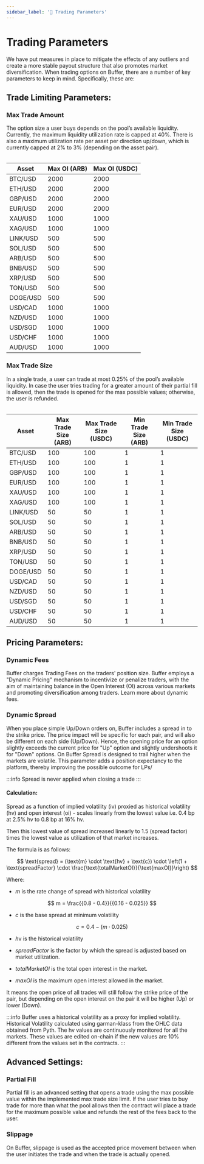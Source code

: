 ```yaml
---
sidebar_label: '🧮 Trading Parameters'
---
```



<link rel="stylesheet" href={useBaseUrl("katex/katex.min.css")} />

# Trading Parameters

We have put measures in place to mitigate the effects of any outliers 
and create a more stable payout structure that also promotes market diversification.  When trading options on Buffer, there are a number of key parameters to keep in mind. Specifically, these are:

## Trade Limiting Parameters:

### Max Trade Amount
The option size a user buys depends on the pool’s available liquidity. Currently, the maximum liquidity utilization rate is capped at 40%. 
There is also a maximum utilization rate per asset per direction up/down, which is currently capped at 2% to 3% (depending on the asset pair).

<div>
<table className="min-max-trade-size-table">

| Asset      |     Max OI (ARB)     |     Max OI (USDC)      |
|------------|----------------------|------------------------|
| BTC/USD    | 2000                 | 2000                   | 
| ETH/USD    | 2000                 | 2000                   | 
| GBP/USD    | 2000                 | 2000                   | 
| EUR/USD    | 2000                 | 2000                   | 
| XAU/USD    | 1000                 | 1000                   | 
| XAG/USD    | 1000                 | 1000                   | 
| LINK/USD   | 500                  | 500                    |     
| SOL/USD    | 500                  | 500                    |    
| ARB/USD    | 500                  | 500                    |        
| BNB/USD    | 500                  | 500                    |          
| XRP/USD    | 500                  | 500                    |  
| TON/USD    | 500                  | 500                    | 
| DOGE/USD   | 500                  | 500                    | 
| USD/CAD    | 1000                 | 1000                   | 
| NZD/USD    | 1000                 | 1000                   | 
| USD/SGD    | 1000                 | 1000                   | 
| USD/CHF    | 1000                 | 1000                   | 
| AUD/USD    | 1000                 | 1000                   |

</table>
</div>

### Max Trade Size
 In a single trade, a user can trade at most 0.25% of the pool’s available liquidity. 
 In case the user tries trading for a greater amount of their partial fill is allowed, then the trade is opened for the max possible values; otherwise, the user is refunded.


<div>
<table className="min-max-trade-size-table">

| Asset      | Max Trade Size (ARB) | Max Trade Size (USDC) | Min Trade Size (ARB) | Min Trade Size (USDC) |
|------------|----------------------|-----------------------|----------------------|-----------------------|
| BTC/USD    | 100                  | 100                   | 1                    | 1                     |
| ETH/USD    | 100                  | 100                   | 1                    | 1                     |
| GBP/USD    | 100                  | 100                   | 1                    | 1                     |
| EUR/USD    | 100                  | 100                   | 1                    | 1                     |
| XAU/USD    | 100                  | 100                   | 1                    | 1                     |
| XAG/USD    | 100                  | 100                   | 1                    | 1                     |
| LINK/USD   | 50                   | 50                    | 1                    | 1                     |
| SOL/USD    | 50                   | 50                    | 1                    | 1                     |
| ARB/USD    | 50                   | 50                    | 1                    | 1                     |
| BNB/USD    | 50                   | 50                    | 1                    | 1                     |
| XRP/USD    | 50                   | 50                    | 1                    | 1                     |
| TON/USD    | 50                   | 50                    | 1                    | 1                     |
| DOGE/USD   | 50                   | 50                    | 1                    | 1                     |
| USD/CAD    | 50                   | 50                    | 1                    | 1                     |
| NZD/USD    | 50                   | 50                    | 1                    | 1                     |
| USD/SGD    | 50                   | 50                    | 1                    | 1                     |
| USD/CHF    | 50                   | 50                    | 1                    | 1                     |
| AUD/USD    | 50                   | 50                    | 1                    | 1                     |

</table>
</div>

## Pricing Parameters:

### Dynamic Fees
Buffer charges Trading Fees on the traders' position size. 
Buffer employs a "Dynamic Pricing" mechanism to incentivize or penalize traders, with the aim of maintaining balance in the Open Interest (OI) across various markets and promoting diversification among traders. 
Learn more about dynamic fees.


### Dynamic Spread
When you place simple Up/Down orders on, Buffer includes a spread in to the strike price. 
The price impact will be specific for each pair, and will also be different on each side (Up/Down). 
Hence, the opening price for an option slightly exceeds the current price for "Up" option and slightly undershoots it for "Down" options. 
On Buffer Spread is designed to trail higher when the markets are volatile. This parameter adds a position expectancy to the platform, thereby improving the possible outcome for LPs/ 

:::info
Spread is never applied when closing a trade
:::

#### Calculation:
Spread as a function of implied volatility (iv) proxied as historical volatility (hv) and open interest (oi) - scales
linearly from the lowest value i.e. 0.4 bp at 2.5% hv to 0.8 bp at 16% hv. 

Then this lowest value of spread increased linearly to 1.5 (spread factor) times the lowest value as utilization of that market increases. 

The formula is as follows:

$$
\text{spread} = (\text{m} \cdot \text{hv} + \text{c}) \cdot \left(1 + \text{spreadFactor} \cdot \frac{\text{totalMarketOI}}{\text{maxOI}}\right)
$$

Where:

- *m* is the rate change of spread with historical volatility 

$$
 m = \frac{{0.8 - 0.4}}{{0.16 - 0.025}} 
$$

- *c* is the base spread at minimum volatility

$$
 c = 0.4 - (m \cdot 0.025)
$$

- *h*v is the historical volatility

- *spreadFactor* is the factor by which the spread is adjusted based on market utilization.

- *totalMarketOI* is the total open interest in the market.

- *maxOI* is the maximum open interest allowed in the market.

It means the open price of all trades will still follow the strike price of the pair, but depending on the open interest on the pair it will be higher (Up) or lower (Down).

:::info
Buffer uses a historical volatility as a proxy for implied volatility. 
Historical Volatility calculated using garman-klass from the OHLC data obtained from Pyth. 
The hv values are continuously monitored for all the markets. 
These values are edited on-chain if the new values are 10% different from the values set in the contracts. 
:::

## Advanced Settings:

### Partial Fill
Partial fill is an advanced setting that opens a trade using the max possible value within the implemented max trade size limit. 
If the user tries to buy trade for more than what the pool allows then the contract will place a trade for the maximum possible value and refunds the rest of the fees back to the user.

### Slippage
On Buffer, slippage is used as the accepted price movement between when the user initiates the trade and when the trade is actually opened.
